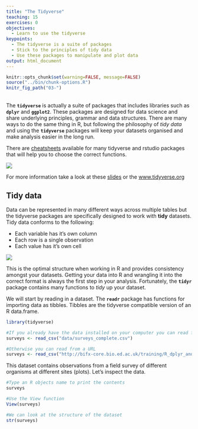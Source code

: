 ```yaml
---
title: "The Tidyverse"
teaching: 15
exercises: 0
objectives:
  - Learn to use the tidyverse
keypoints:
  - The tidyverse is a suite of packages
  - Stick to the principles of tidy data
  - Use these packages to manipulate and plot data
output: html_document
---
```


```r
knitr::opts_chunk$set(warning=FALSE, message=FALSE)
source("../bin/chunk-options.R")
knitr_fig_path("03-")
```

<br>
The **`tidyverse`** is actually a suite of packages that includes libraries such as **`dplyr`** and **`ggplot2`**. These packages are designed for data science and share underlying principles, grammar and data structures. There are many ways to do the same thing in R, but following the philosophy of *tidy data* and using the **`tidyverse`** packages will keep your datasets organised and make analysis easier in the long run. 

There are [cheatsheets](https://rstudio.com/resources/cheatsheets/) available for many tidyverse and rstudio packages that will help you to choose the correct functions.

![](Pictures/tidy.png)

For more information take a look at these [slides](https://drive.google.com/open?id=181oNGmKKxyx3XUDvYFgxtGj4aQjCguW0LRb3r0UIviM) or the [www.tidyverse.org](www.tidyverse.org)

## Tidy data

Data can be represented in many different ways across multiple tables but the tidyverse packages are specifically designed to work with **tidy** datasets. Tidy data conforms to the following:

* Each variable has it's own column
* Each row is a single observation
* Each value has it's own cell

![](../fig/tidy.png)

This is the optimal structure when working in R and provides consistency amongst your datasets. Getting your data into R and wrangling it into the correct format is always the first step in your analysis. Fortunately, the **`tidyr`** package contains many functions to *tidy* up your dataset.

We will start by reading in a dataset. The **`readr`** package has functions for importing data as tibbles. Tibbles are the tidyverse compatible version of an R data.frame.

```r
library(tidyverse)

#If you already have the data installed on your computer you can read from a file:
surveys <- read_csv("data/surveys_complete.csv")
```

```r
#Otherwise you can read from a URL
surveys <- read_csv("http://bifx-core.bio.ed.ac.uk/training/R_dplyr_and_ggplot2/data/surveys_complete.csv")
```

This dataset contains observations from a field survey of different organisms at different sites (plots). Let's inspect the data.

```r
#Type an R objects name to print the contents
surveys
```

```r
#Use the View function
View(surveys)
```

```r
#We can look at the structure of the dataset
str(surveys)
```

